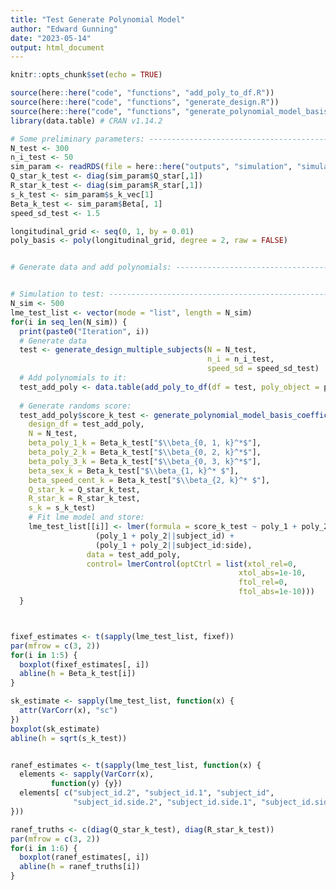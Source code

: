 ```yaml
---
title: "Test Generate Polynomial Model"
author: "Edward Gunning"
date: "2023-05-14"
output: html_document
---
```


```r
knitr::opts_chunk$set(echo = TRUE)
```

```r
source(here::here("code", "functions", "add_poly_to_df.R"))
source(here::here("code", "functions", "generate_design.R"))
source(here::here("code", "functions", "generate_polynomial_model_basis_coefficient.R"))
library(data.table) # CRAN v1.14.2

# Some preliminary parameters: --------------------------------------------
N_test <- 300
n_i_test <- 50
sim_param <- readRDS(file = here::here("outputs", "simulation", "simulation-parameters.rds"))
Q_star_k_test <- diag(sim_param$Q_star[,1])
R_star_k_test <- diag(sim_param$R_star[,1])
s_k_test <- sim_param$s_k_vec[1]
Beta_k_test <- sim_param$Beta[, 1]
speed_sd_test <- 1.5

longitudinal_grid <- seq(0, 1, by = 0.01)
poly_basis <- poly(longitudinal_grid, degree = 2, raw = FALSE)


# Generate data and add polynomials: --------------------------------------


# Simulation to test: -----------------------------------------------------
N_sim <- 500
lme_test_list <- vector(mode = "list", length = N_sim)
for(i in seq_len(N_sim)) {
  print(paste0("Iteration", i))
  # Generate data
  test <- generate_design_multiple_subjects(N = N_test,
                                            n_i = n_i_test, 
                                            speed_sd = speed_sd_test)
  # Add polynomials to it:
  test_add_poly <- data.table(add_poly_to_df(df = test, poly_object = poly_basis))
  
  # Generate randoms score:
  test_add_poly$score_k_test <- generate_polynomial_model_basis_coefficient(
    design_df = test_add_poly, 
    N = N_test, 
    beta_poly_1_k = Beta_k_test["$\\beta_{0, 1, k}^*$"], 
    beta_poly_2_k = Beta_k_test["$\\beta_{0, 2, k}^*$"],
    beta_poly_3_k = Beta_k_test["$\\beta_{0, 3, k}^*$"],
    beta_sex_k = Beta_k_test["$\\beta_{1, k}^* $"],
    beta_speed_cent_k = Beta_k_test["$\\beta_{2, k}^* $"],
    Q_star_k = Q_star_k_test,
    R_star_k = R_star_k_test,
    s_k = s_k_test)
    # Fit lme model and store:
    lme_test_list[[i]] <- lmer(formula = score_k_test ~ poly_1 + poly_2 + sex + speed_cent +
                   (poly_1 + poly_2||subject_id) + 
                   (poly_1 + poly_2||subject_id:side), 
                 data = test_add_poly,
                 control= lmerControl(optCtrl = list(xtol_rel=0,
                                                   xtol_abs=1e-10,
                                                   ftol_rel=0, 
                                                   ftol_abs=1e-10)))
  }



fixef_estimates <- t(sapply(lme_test_list, fixef))
par(mfrow = c(3, 2))
for(i in 1:5) {
  boxplot(fixef_estimates[, i])
  abline(h = Beta_k_test[i])
}

sk_estimate <- sapply(lme_test_list, function(x) {
  attr(VarCorr(x), "sc")
})
boxplot(sk_estimate)
abline(h = sqrt(s_k_test))


ranef_estimates <- t(sapply(lme_test_list, function(x) {
  elements <- sapply(VarCorr(x), 
         function(y) {y})
  elements[ c("subject_id.2", "subject_id.1", "subject_id",
              "subject_id.side.2", "subject_id.side.1", "subject_id.side")]
}))

ranef_truths <- c(diag(Q_star_k_test), diag(R_star_k_test))
par(mfrow = c(3, 2))
for(i in 1:6) {
  boxplot(ranef_estimates[, i])
  abline(h = ranef_truths[i])
}
```
